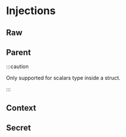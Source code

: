 # Injections

## Raw

## Parent

:::caution

Only supported for scalars type inside a struct.

:::

## Context

## Secret
